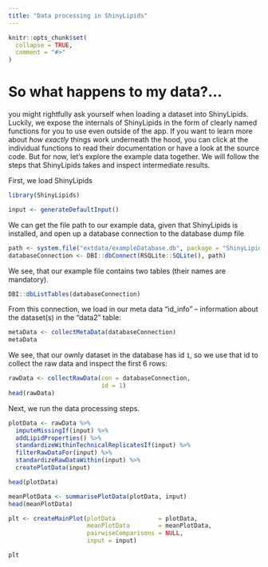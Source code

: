 ```yaml
---
title: "Data processing in ShinyLipids"
---
```


```r
knitr::opts_chunk$set(
  collapse = TRUE,
  comment = "#>"
)
```

# So what happens to my data?...

you might rightfully ask yourself when loading a dataset into ShinyLipids.
Luckily, we expose the internals of ShinyLipids in the form
of clearly named functions for you to use even outside of
the app. If you want to learn more about _how exactly_ things
work underneath the hood, you can click at the
individual functions to read their documentation or
have a look at the source code.
But for now, let's explore the example data together.
We will follow the steps that ShinyLipids takes and inspect intermediate
results.

First, we load ShinyLipids

```r
library(ShinyLipids)

input <- generateDefaultInput()
```

We can get the file path to our example data, given that
ShinyLipids is installed, and open up a database connection to
the database dump file

```r
path <- system.file("extdata/exampleDatabase.db", package = "ShinyLipids")
databaseConnection <- DBI::dbConnect(RSQLite::SQLite(), path)
```

We see, that our example file contains two tables (their names are mandatory).

```r
DBI::dbListTables(databaseConnection)
```

From this connection, we load in our meta data "id_info" -- information
about the dataset(s) in the "data2" table:

```r
metaData <- collectMetaData(databaseConnection)
metaData
```

We see, that our ownly dataset in the database has id `1`, so
we  use that id to collect the raw data and inspect the first 6 rows:

```r
rawData <- collectRawData(con = databaseConnection,
                          id = 1)
head(rawData)
```

Next, we run the data processing steps.

```r
plotData <- rawData %>%
  imputeMissingIf(input) %>% 
  addLipidProperties() %>% 
  standardizeWithinTechnicalReplicatesIf(input) %>%
  filterRawDataFor(input) %>%
  standardizeRawDataWithin(input) %>%
  createPlotData(input)

head(plotData)
```

```r
meanPlotData <- summarisePlotData(plotData, input)
head(meanPlotData)
```


```r
plt <- createMainPlot(plotData            = plotData,
                      meanPlotData        = meanPlotData,
                      pairwiseComparisons = NULL,
                      input = input)

plt
```

